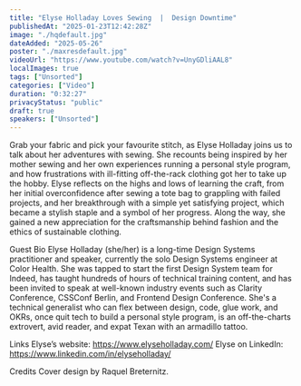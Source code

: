 ```yaml
---
title: "Elyse Holladay Loves Sewing  |  Design Downtime"
publishedAt: "2025-01-23T12:42:28Z"
image: "./hqdefault.jpg"
dateAdded: "2025-05-26"
poster: "./maxresdefault.jpg"
videoUrl: "https://www.youtube.com/watch?v=UnyGDliAAL8"
localImages: true
tags: ["Unsorted"]
categories: ["Video"]
duration: "0:32:27"
privacyStatus: "public"
draft: true
speakers: ["Unsorted"]
---
```

Grab your fabric and pick your favourite stitch, as Elyse Holladay joins us to talk about her adventures with sewing. She recounts being inspired by her mother sewing and her own experiences running a personal style program, and how frustrations with ill-fitting off-the-rack clothing got her to take up the hobby. Elyse reflects on the highs and lows of learning the craft, from her initial overconfidence after sewing a tote bag to grappling with failed projects, and her breakthrough with a simple yet satisfying project, which became a stylish staple and a symbol of her progress. Along the way, she gained a new appreciation for the craftsmanship behind fashion and the ethics of sustainable clothing.

Guest Bio
Elyse Holladay (she/her) is a long-time Design Systems practitioner and speaker, currently the solo Design Systems engineer at Color Health. She was tapped to start the first Design System team for Indeed, has taught hundreds of hours of technical training content, and has been invited to speak at well-known industry events such as Clarity Conference, CSSConf Berlin, and Frontend Design Conference. She's a technical generalist who can flex between design, code, glue work, and OKRs, once quit tech to build a personal style program, is an off-the-charts extrovert, avid reader, and expat Texan with an armadillo tattoo.

Links
Elyse’s website: https://www.elyseholladay.com/
Elyse on LinkedIn: https://www.linkedin.com/in/elyseholladay/

Credits
Cover design by Raquel Breternitz.
